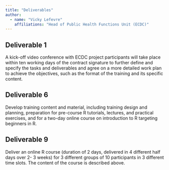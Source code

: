 ```yaml
---
title: "Deliverables"
author:
  - name: "Vicky Lefevre"
    affiliations: "Head of Public Health Functions Unit (ECDC)"
---
```


## Deliverable 1

A kick-off video conference with ECDC project participants will take place within ten working days of the contract signature to further define and specify the tasks and deliverables and agree on a more detailed work plan to achieve the objectives, such as the format of the training and its specific content.

## Deliverable 6

Develop training content and material, including training design and planning, preparation for pre-course R tutorials, lectures, and practical exercises, and for a two-day online course on introduction to R targeting beginners in R.

## Deliverable 9

Deliver an online R course (duration of 2 days, delivered in 4 different half days over 2- 3 weeks) for 3 different groups of 10 participants in 3 different time slots. The content of the course is described above.
